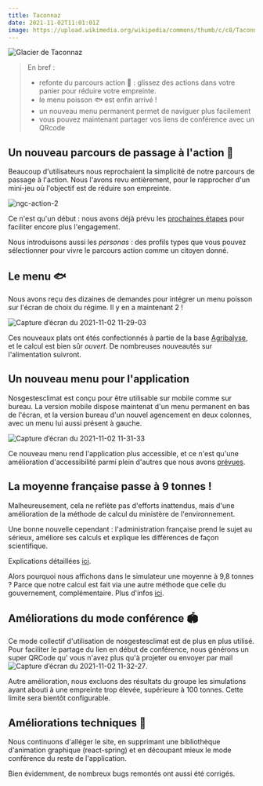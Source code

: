 ---
title: Taconnaz
date: 2021-11-02T11:01:01Z
image: https://upload.wikimedia.org/wikipedia/commons/thumb/c/c8/Taconnaz.JPG/576px-Taconnaz.JPG
---

![Glacier de Taconnaz](https://upload.wikimedia.org/wikipedia/commons/thumb/c/c8/Taconnaz.JPG/576px-Taconnaz.JPG)

> En bref :
>
> - refonte du parcours action 🎯 : glissez des actions dans votre panier pour réduire votre empreinte.
> - le menu poisson 🐟️ est enfin arrivé !
> - un nouveau menu permanent permet de naviguer plus facilement
> - vous pouvez maintenant partager vos liens de conférence avec un QRcode

## Un nouveau parcours de passage à l'action 🎯

Beaucoup d'utilisateurs nous reprochaient la simplicité de notre parcours de passage à l'action. Nous l'avons revu entièrement, pour le rapprocher d'un mini-jeu où l'objectif est de réduire son empreinte.

![ngc-action-2](https://user-images.githubusercontent.com/1177762/139829768-5759d428-1e0d-4c7d-9fd3-682dbebb1b90.gif)

Ce n'est qu'un début : nous avons déjà prévu les [prochaines étapes](https://github.com/incubateur-ademe/nosgestesclimat-site/issues/359) pour faciliter encore plus l'engagement.

Nous introduisons aussi les _personas_ : des profils types que vous pouvez sélectionner pour vivre le parcours action comme un citoyen donné.

## Le menu 🐟️

Nous avons reçu des dizaines de demandes pour intégrer un menu poisson sur l'écran de choix du régime. Il y en a maintenant 2 !

![Capture d’écran du 2021-11-02 11-29-03](https://user-images.githubusercontent.com/1177762/139830102-bd7cee54-c1fd-454c-8eb0-7ce2a750ffa8.png)

Ces nouveaux plats ont étés confectionnés à partie de la base [Agribalyse](https://agribalyse.fr/), et le calcul est bien sûr _ouvert_. De nombreuses nouveautés sur l'alimentation suivront.

## Un nouveau menu pour l'application

Nosgestesclimat est conçu pour être utilisable sur mobile comme sur bureau. La version mobile dispose maintenat d'un menu permanent en bas de l'écran, et la version bureau d'un nouvel agencement en deux colonnes, avec un menu lui aussi présent à gauche.

![Capture d’écran du 2021-11-02 11-31-33](https://user-images.githubusercontent.com/1177762/139830463-203c8896-0eda-49ad-ba45-be1a19e180de.png)

Ce nouveau menu rend l'application plus accessible, et ce n'est qu'une amélioration d'accessibilité parmi plein d'autres que nous avons [prévues](https://github.com/incubateur-ademe/nosgestesclimat-site/issues/350).

## La moyenne française passe à 9 tonnes !

Malheureusement, cela ne reflète pas d'efforts inattendus, mais d'une amélioration de la méthode de calcul du ministère de l'environnement.

Une bonne nouvelle cependant : l'administration française prend le sujet au sérieux, améliore ses calculs et explique les différences de façon scientifique.

Explications détaillées [ici](https://twitter.com/maeool/status/1453282887583866885).

Alors pourquoi nous affichons dans le simulateur une moyenne à 9,8 tonnes ? Parce que notre calcul est fait via une autre méthode que celle du gouvernement, complémentaire. Plus d'infos [ici](https://github.com/incubateur-ademe/nosgestesclimat-site/issues/365#issuecomment-957321261).

## Améliorations du mode conférence 🏟️

Ce mode collectif d'utilisation de nosgestesclimat est de plus en plus utilisé. Pour faciliter le partage du lien en début de conférence, nous générons un super QRCode qu' vous n'avez plus qu'à projeter ou envoyer par mail
![Capture d’écran du 2021-11-02 11-32-27](https://user-images.githubusercontent.com/1177762/139830597-63fe1856-5622-4c52-b7f4-23ccbfaa6bd9.png).

Autre amélioration, nous excluons des résultats du groupe les simulations ayant abouti à une empreinte trop élevée, supérieure à 100 tonnes. Cette limite sera bientôt configurable.

## Améliorations techniques 🐇

Nous continuons d'alléger le site, en supprimant une bibliothèque d'animation graphique (react-spring) et en découpant mieux le mode conférence du reste de l'application.

Bien évidemment, de nombreux bugs remontés ont aussi été corrigés.
